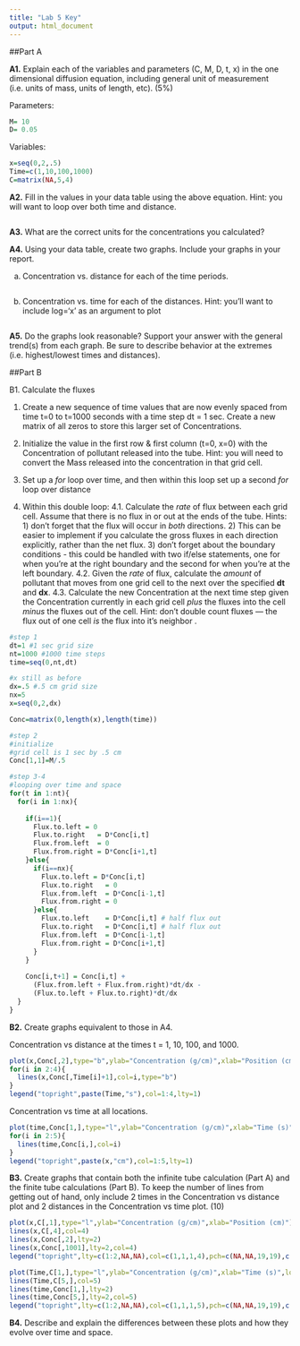 ---
title: "Lab 5 Key"
output: html_document
---

##Part A

**A1.** Explain each of the variables and parameters (C, M, D, t, x) in the one dimensional diffusion equation, including general unit of measurement (i.e. units of mass, units of length, etc). (5%)

Parameters:
```{r}
M= 10 
D= 0.05 
```
Variables: 
```{r}
x=seq(0,2,.5)
Time=c(1,10,100,1000) 
C=matrix(NA,5,4) 
```

**A2.** Fill in the values in your data table using the above equation. Hint: you will want to loop over both time and distance.
```{r}

```

**A3.**  What are the correct units for the concentrations you calculated?


**A4.**  Using your data table, create two graphs. Include your graphs in your report.

 a.	Concentration vs. distance for each of the time periods.
 
```{r}

```
 
 b.	Concentration vs. time for each of the distances. 
	Hint: you’ll want to include log=‘x’ as an argument to plot

```{r}

```

**A5.**  Do the graphs look reasonable? Support your answer with the general trend(s) from each graph. Be sure to describe behavior at the extremes (i.e. highest/lowest times and distances).


##Part B

B1.  Calculate the fluxes

1.	Create a new sequence of time values that are now evenly spaced from time t=0 to t=1000 seconds with a time step dt = 1 sec. Create a new matrix of all zeros to store this larger set of Concentrations.

2.	Initialize the value in the first row & first column (t=0, x=0) with the Concentration of pollutant released into the tube. Hint: you will need to convert the Mass released into the concentration in that grid cell.

3.	Set up a *for* loop over time, and then within this loop set up a second *for* loop over distance

4.	Within this double loop:
  4.1.	Calculate the *rate* of flux between each grid cell. Assume that there is no flux in or out at the ends of the tube. Hints: 1) don’t forget that the flux will occur in *both* directions. 2) This can be easier to implement if you calculate the gross fluxes in each direction explicitly, rather than the net flux. 3) don't forget about the boundary conditions - this could be handled with two if/else statements, one for when you're at the right boundary and the second for when you're at the left boundary.
  4.2.	Given the *rate* of flux, calculate the *amount* of pollutant that moves from one grid cell to the next over the specified **dt** and **dx**.
  4.3.	Calculate the new Concentration at the next time step given the Concentration currently in each grid cell *plus* the fluxes into the cell *minus* the fluxes out of the cell. Hint: don’t double count fluxes — the flux out of one cell *is* the flux into it’s neighbor .

```{r}
#step 1
dt=1 #1 sec grid size
nt=1000 #1000 time steps
time=seq(0,nt,dt)

#x still as before
dx=.5 #.5 cm grid size
nx=5
x=seq(0,2,dx)

Conc=matrix(0,length(x),length(time))

#step 2
#initialize
#grid cell is 1 sec by .5 cm
Conc[1,1]=M/.5

#step 3-4
#looping over time and space
for(t in 1:nt){
  for(i in 1:nx){
    
    if(i==1){
      Flux.to.left = 0
      Flux.to.right   = D*Conc[i,t] 
      Flux.from.left  = 0
      Flux.from.right = D*Conc[i+1,t]
    }else{
      if(i==nx){
        Flux.to.left = D*Conc[i,t]
        Flux.to.right   = 0 
        Flux.from.left  = D*Conc[i-1,t]
        Flux.from.right = 0
      }else{
        Flux.to.left    = D*Conc[i,t] # half flux out
        Flux.to.right   = D*Conc[i,t] # half flux out
        Flux.from.left  = D*Conc[i-1,t]
        Flux.from.right = D*Conc[i+1,t]
      }
    }
    
    Conc[i,t+1] = Conc[i,t] + 
      (Flux.from.left + Flux.from.right)*dt/dx -
      (Flux.to.left + Flux.to.right)*dt/dx
  }
}
```

**B2.** Create graphs equivalent to those in A4. 

Concentration vs distance at the times t = 1, 10, 100, and 1000.

```{r}
plot(x,Conc[,2],type="b",ylab="Concentration (g/cm)",xlab="Position (cm)")
for(i in 2:4){
  lines(x,Conc[,Time[i]+1],col=i,type="b")
}
legend("topright",paste(Time,"s"),col=1:4,lty=1)
```

Concentration vs time at all locations.

```{r}
plot(time,Conc[1,],type="l",ylab="Concentration (g/cm)",xlab="Time (s)",ylim=c(0,20),log="x")
for(i in 2:5){
  lines(time,Conc[i,],col=i)
}
legend("topright",paste(x,"cm"),col=1:5,lty=1)
```

**B3.** Create graphs that contain both the infinite tube calculation (Part A) and the finite tube calculations (Part B). To keep the number of lines from getting out of hand, only include 2 times in the Concentration vs distance plot and 2 distances in the Concentration vs time plot. (10)
```{r}
plot(x,C[,1],type="l",ylab="Concentration (g/cm)",xlab="Position (cm)")
lines(x,C[,4],col=4)
lines(x,Conc[,2],lty=2)
lines(x,Conc[,1001],lty=2,col=4)
legend("topright",lty=c(1:2,NA,NA),col=c(1,1,1,4),pch=c(NA,NA,19,19),c("Infinite","Finite","10 s","1000 s"))

plot(Time,C[1,],type="l",ylab="Concentration (g/cm)",xlab="Time (s)",log="x")
lines(Time,C[5,],col=5)
lines(time,Conc[1,],lty=2)
lines(time,Conc[5,],lty=2,col=5)
legend("topright",lty=c(1:2,NA,NA),col=c(1,1,1,5),pch=c(NA,NA,19,19),c("Infinite","Finite","0 cm","2 cm"))

```

**B4.** Describe and explain the differences between these plots and how they evolve over time and space.
